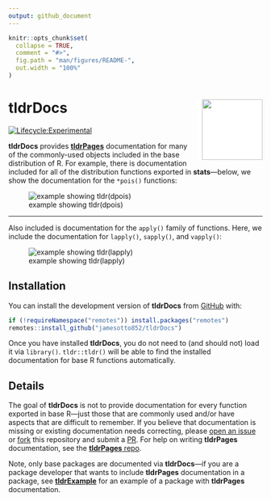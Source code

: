 ```yaml
---
output: github_document
---
```


<!-- README.md is generated from README.Rmd. Please edit that file -->

```r
knitr::opts_chunk$set(
  collapse = TRUE,
  comment = "#>",
  fig.path = "man/figures/README-",
  out.width = "100%"
)
```

# tldrDocs <img src="man/figures/logo.png"  align="right"  width="120" style="padding-left:10px;background-color:white;" />

<!-- badges: start -->
<!-- [![CRAN_Status_Badge](http://www.r-pkg.org/badges/version-ago/tldrDocs)](https://cran.r-project.org/package=tldrDocs) -->
[![Lifecycle:Experimental](https://img.shields.io/badge/Lifecycle-Experimental-339999)](<Redirect-URL>)
<!-- badges: end -->

**tldrDocs** provides [**tldrPages**](https://github.com/jamesotto852/tldrPages) documentation for many of the commonly-used objects included in the base distribution of R.
For example, there is documentation included for all of the distribution functions exported in **stats**---below,
we show the documentation for the `*pois()` functions:

![example showing tldr(dpois)](man/README-assets/dpois-ex.png)

***

Also included is documentation for the `apply()` family of functions. 
Here, we include the documentation for `lapply()`, `sapply()`, and `vapply()`:

![example showing tldr(lapply)](man/README-assets/lapply-ex.png)

## Installation

You can install the development version of **tldrDocs** from [GitHub](https://www.github.com/) with:

``` r
if (!requireNamespace("remotes")) install.packages("remotes")
remotes::install_github("jamesotto852/tldrDocs")
```

Once you have installed **tldrDocs**, you do not need to (and should not) load it via `library()`.
`tldr::tldr()` will be able to find the installed documentation for base R functions automatically.

## Details

The goal of **tldrDocs** is not to provide documentation for every function exported in base R---just
those that are commonly used and/or have aspects that are difficult to remember. 
If you believe that documentation is missing or existing documentation needs correcting,
please [open an issue](https://www.github.com/jamesotto852/tldrDocs/issues/new/choose) or [fork](https://help.github.com/articles/fork-a-repo/) this repository and submit a [PR](https://help.github.com/articles/creating-a-pull-request/).
For help on writing **tldrPages** documentation, see the [**tldrPages** repo](https://www.github.com/jamesotto852/tldrPages).

Note, only base packages are documented via **tldrDocs**---if
you are a package developer that wants to include **tldrPages** documentation in a package,
see [**tldrExample**](https://www.github.com/jamesotto852/tldr) for an example of a package with **tldrPages** documentation.


